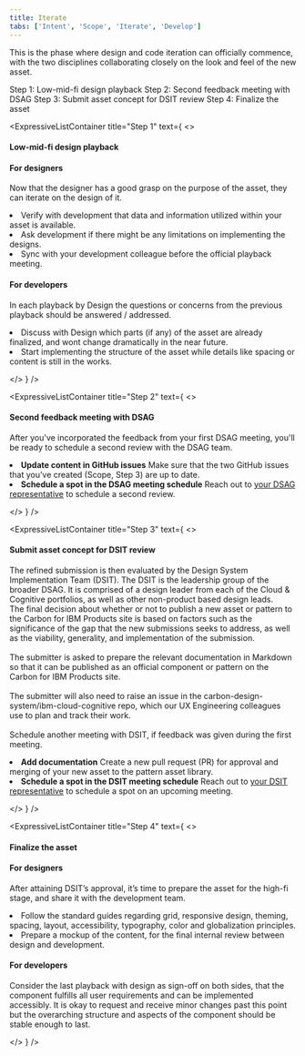 ```yaml
---
title: Iterate
tabs: ['Intent', 'Scope', 'Iterate', 'Develop']
---
```


<PageDescription>

This is the phase where design and code iteration can officially commence, with the two disciplines collaborating closely on the look and feel of the new asset.

</PageDescription>

<AnchorLinks>
  <AnchorLink to="#step-1">Step 1: Low-mid-fi design playback</AnchorLink>
  <AnchorLink to="#step-2">Step 2: Second feedback meeting with DSAG</AnchorLink>
  <AnchorLink to="#step-3">Step 3: Submit asset concept for DSIT review</AnchorLink>
  <AnchorLink to="#step-4">Step 4: Finalize the asset</AnchorLink>
</AnchorLinks>

<br />

<div id="step-1" />

<ExpressiveListContainer title="Step 1" text={
<>

#### Low-mid-fi design playback

#### For designers

Now that the designer has a good grasp on the purpose of the asset, they can iterate on the design of it.

<EnumerationCards color="cyan10">
  <li>
    Verify with development that data and information utilized within your asset is available.
  </li>
  <li>
    Ask development if there might be any limitations on implementing the designs.
  </li>
  <li>
    Sync with your development colleague before the official playback meeting.
  </li>
</EnumerationCards>

#### For developers

In each playback by Design the questions or concerns from the previous playback should be answered / addressed.

<EnumerationCards color="green10">
  <li>
    Discuss with Design which parts (if any) of the asset are already finalized, and wont change dramatically in the near future.
  </li>
  <li>
    Start implementing the structure of the asset while details like spacing or content is still in the works.
  </li>
</EnumerationCards>

</>
} />

<div id="step-2" />

<ExpressiveListContainer title="Step 2" text={
<>

#### Second feedback meeting with DSAG

After you've incorporated the feedback from your first DSAG meeting, you'll be ready to schedule a second review with the DSAG team.

<EnumerationCards>
  <li>
    <strong>Update content in GitHub issues</strong>
    Make sure that the two GitHub issues that you’ve created (Scope, Step 3) are up to date.
  </li>
  <li>
    <strong>Schedule a spot in the DSAG meeting schedule</strong>
    Reach out to <a href="https://pages.github.ibm.com/cdai-design/pal/overview/contacts">your DSAG representative</a> to schedule a second review.
  </li>
</EnumerationCards>

</>
} />

<div id="step-3" />

<ExpressiveListContainer title="Step 3" text={
<>

#### Submit asset concept for DSIT review

The refined submission is then evaluated by the Design System Implementation Team (DSIT). The DSIT is the leadership group of the broader DSAG. It is comprised of a design leader from each of the Cloud & Cognitive portfolios, as well as other non-product based design leads.
<br />
The final decision about whether or not to publish a new asset or pattern to the Carbon for IBM Products site is based on factors such as the significance of the gap that the new submissions seeks to address, as well as the viability, generality, and implementation of the submission.
<br /><br />
The submitter is asked to prepare the relevant documentation in Markdown so that it can be published as an official component or pattern on the Carbon for IBM Products site.
<br /><br />
The submitter will also need to raise an issue in the carbon-design-system/ibm-cloud-cognitive repo, which our UX Engineering colleagues use to plan and track their work.
<br /><br />
Schedule another meeting with DSIT, if feedback was given during the first meeting.

<EnumerationCards>
  <li>
    <strong>Add documentation</strong>
    Create a new pull request (PR) for approval and merging of your new asset to the pattern asset library.
  </li>
  <li>
    <strong>Schedule a spot in the DSIT meeting schedule</strong>
    Reach out to <a href="https://pages.github.ibm.com/cdai-design/pal/overview/contacts">your DSIT representative</a> to schedule a spot on an upcoming meeting.
  </li>
</EnumerationCards>

</>
} />

<div id="step-4" />

<ExpressiveListContainer title="Step 4" text={
<>

#### Finalize the asset

#### For designers

After attaining DSIT’s approval, it’s time to prepare the asset for the high-fi stage, and share it with the development team.

<EnumerationCards color="cyan10">
  <li>
    Follow the standard guides regarding grid, responsive design, theming, spacing, layout, accessibility, typography, color and globalization principles.
  </li>
  <li>
    Prepare a mockup of the content, for the final internal review between design and development.
  </li>
</EnumerationCards>

<CardGroup>
  <MiniCard title="Carbon Design Kits" actionIcon="launch" href="https://www.carbondesignsystem.com/designing/kits/sketch/" />
  <MiniCard title="Carbon Guidelines" actionIcon="launch" href="https://carbondesignsystem.com/contributing/overview/" />
  <MiniCard title="IBM Equal Access Toolkit" actionIcon="launch" href="https://www.ibm.com/able/toolkit/design/overview" />
</CardGroup>

#### For developers

Consider the last playback with design as sign-off on both sides, that the component fulfills all user requirements and can be implemented accessibly. It is okay to request and receive minor changes past this point but the overarching structure and aspects of the component should be stable enough to last.

</>
} />
